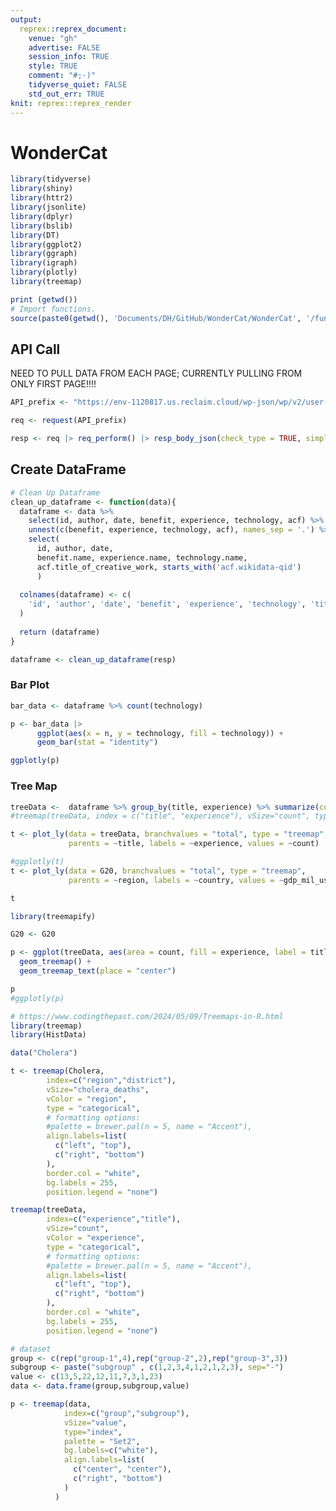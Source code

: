 ```yaml
---
output:
  reprex::reprex_document:
    venue: "gh"
    advertise: FALSE
    session_info: TRUE
    style: TRUE
    comment: "#;-)"
    tidyverse_quiet: FALSE
    std_out_err: TRUE
knit: reprex::reprex_render
---
```


# WonderCat

```r
library(tidyverse)
library(shiny)
library(httr2)
library(jsonlite)
library(dplyr)
library(bslib)
library(DT)
library(ggplot2)
library(ggraph)
library(igraph)
library(plotly)
library(treemap)

print (getwd())
# Import functions.
source(paste0(getwd(), 'Documents/DH/GitHub/WonderCat/WonderCat', '/functions.R'))
```

## API Call

NEED TO PULL DATA FROM EACH PAGE; CURRENTLY PULLING FROM ONLY FIRST PAGE!!!!
```r
API_prefix <- "https://env-1120817.us.reclaim.cloud/wp-json/wp/v2/user-experience"

req <- request(API_prefix)

resp <- req |> req_perform() |> resp_body_json(check_type = TRUE, simplifyVector = TRUE)
```

## Create DataFrame
```r
# Clean Up Dataframe
clean_up_dataframe <- function(data){
  dataframe <- data %>% 
    select(id, author, date, benefit, experience, technology, acf) %>% 
    unnest(c(benefit, experience, technology, acf), names_sep = '.') %>%
    select(
      id, author, date, 
      benefit.name, experience.name, technology.name, 
      acf.title_of_creative_work, starts_with('acf.wikidata-qid')
      )
  
  colnames(dataframe) <- c(
    'id', 'author', 'date', 'benefit', 'experience', 'technology', 'title', 'QID'
  )
  
  return (dataframe)
}

dataframe <- clean_up_dataframe(resp)
```

### Bar Plot
```r
bar_data <- dataframe %>% count(technology)

p <- bar_data |>
      ggplot(aes(x = n, y = technology, fill = technology)) +
      geom_bar(stat = "identity")

ggplotly(p)
```

### Tree Map
```r
treeData <-  dataframe %>% group_by(title, experience) %>% summarize(count = n())
#treemap(treeData, index = c("title", "experience"), vSize="count", type="index")

t <- plot_ly(data = treeData, branchvalues = "total", type = "treemap", 
             parents = ~title, labels = ~experience, values = ~count)

#ggplotly(t)
t <- plot_ly(data = G20, branchvalues = "total", type = "treemap", 
             parents = ~region, labels = ~country, values = ~gdp_mil_usd)

t
```

```r
library(treemapify)

G20 <- G20

p <- ggplot(treeData, aes(area = count, fill = experience, label = title)) +
  geom_treemap() +
  geom_treemap_text(place = "center")

p
#ggplotly(p)
```

```r
# https://www.codingthepast.com/2024/05/09/Treemaps-in-R.html
library(treemap)
library(HistData)

data("Cholera")

t <- treemap(Cholera,
        index=c("region","district"),
        vSize="cholera_deaths",
        vColor = "region",
        type = "categorical",
        # formatting options:
        #palette = brewer.pal(n = 5, name = "Accent"),
        align.labels=list(
          c("left", "top"), 
          c("right", "bottom")
        ),     
        border.col = "white",
        bg.labels = 255,
        position.legend = "none")


```


```r
treemap(treeData,
        index=c("experience","title"),
        vSize="count",
        vColor = "experience",
        type = "categorical",
        # formatting options:
        #palette = brewer.pal(n = 5, name = "Accent"),
        align.labels=list(
          c("left", "top"), 
          c("right", "bottom")
        ),     
        border.col = "white",
        bg.labels = 255,
        position.legend = "none")
```

```r
# dataset
group <- c(rep("group-1",4),rep("group-2",2),rep("group-3",3))
subgroup <- paste("subgroup" , c(1,2,3,4,1,2,1,2,3), sep="-")
value <- c(13,5,22,12,11,7,3,1,23)
data <- data.frame(group,subgroup,value)

p <- treemap(data,
            index=c("group","subgroup"),
            vSize="value",
            type="index",
            palette = "Set2",
            bg.labels=c("white"),
            align.labels=list(
              c("center", "center"), 
              c("right", "bottom")
            )  
          )


```